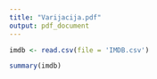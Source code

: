```yaml
---
title: "Varijacija.pdf"
output: pdf_document
---
```


```r

imdb <- read.csv(file = 'IMDB.csv')

summary(imdb)

```

```r



```
